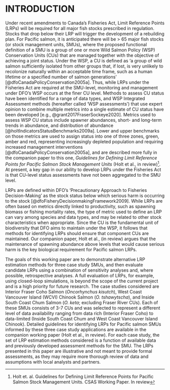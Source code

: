 # INTRODUCTION


<!--CH comment: I've used Holt et al. (in review) to refer to the other paper, as when we provide to CSAS participants, both papers will be in review, not in prep. Does that make sense? I think we should be consistent either way. I think the only papers still in prep., are Grant et al. for the Salmon Scanner and Marentette et al.'s National guidance on LRPs.-->Under recent amendments to Canada's Fisheries Act, Limit Reference Points (LRPs) will be required for all major fish stocks prescribed in regulation. Stocks that drop below their LRP will trigger the development of a rebuilding plan. For Pacific salmon, it is anticipated there will be > 65 major fish stocks (or stock management units, SMUs), where the proposed functional definition of a SMU is a group of one or more Wild Salmon Policy (WSP) Conservation Units (CUs) that are managed together with the objective of achieving a joint status. Under the WSP, a CU is defined as ‘a group of wild salmon sufficiently isolated from other groups that, if lost, is very unlikely to recolonize naturally within an acceptable time frame, such as a human lifetime or a specified number of salmon generations’ [@dfoCanadaPolicyConservation2005a]. Thus, while LRPs under the Fisheries Act are required at the SMU-level, monitoring and management under DFO's WSP occurs at the finer CU level. Methods to assess CU status have been identified for a range of data types, and WSP Integrated Assessment methods (hereafter called 'WSP assessments') that use expert opinion to combine multiple metrics into a single estimate of CU status have been developed [e.g., @grant2017FraserSockeye2020]. Metrics used to assess WSP CU status include spawner abundances, short- and long-term trends in abundance, and distribution of abundance [@holtIndicatorsStatusBenchmarks2009a]. Lower and upper benchmarks on those metrics are used to assign status into one of three zones, green, amber and red, representing increasingly depleted population and requiring increased management interventions [@dfoCanadaPolicyConservation2005a], and are described more fully in the companion paper to this one,  *Guidelines for Defining Limit Reference Points for Pacific Salmon Stock Management Units* (Holt et al., in review)^[Holt et. al. Guidelines for Defining Limit Reference Points for Pacific Salmon Stock Management Units. CSAS Working Paper. In review]. At present, a key gap in our ability to develop LRPs under the Fisheries Act is that CU-level status assessments have not been aggregated to the SMU level.



LRPs are defined within DFO's 'Precautionary Approach to Fisheries Decision-Making' as the stock status below which serious harm is occurring to the stock [@dfoFisheryDecisionmakingFramework2009]. While LRPs are often based on metrics directly linked to productivity, such as spawning biomass or fishing mortality rates, the type of metric used to define an LRP can vary among species and data types, and may be related to other stock characteristics when appropriate. Since the CU is the fundamental unit of biodiversity that DFO aims to maintain under the WSP, it follows that methods for identifying LRPs should ensure that component CUs are maintained. Our companion paper, Holt et al., (in review)<!--KH: footnote already cited; subscript needs to be added at a later point--> argues that the maintenance of spawning abundance above levels that would cause serious harm is the key biological requirement for Pacific salmon LRPs.  


The goals of this working paper are to demonstrate alternative LRP estimation methods for three case study SMUs, and then evaluate candidate LRPs using a combination of sensitivity analyses and, where possible, retrospective analyses. A full evaluation of LRPs, for example, using closed-loop simulations, is beyond the scope of the current project and is a high priority for future research. The case studies considered are Interior Fraser Coho Salmon (*Oncorhynchus kisutch*), West Coast Vancouver Island (WCVI) Chinook Salmon (*O. tshawytscha*), and Inside South Coast Chum Salmon (*O. keta*;  excluding Fraser River CUs). Each of these SMUs consists of 3-7 CUs and was selected to represent a different level of data availability ranging from data rich (Interior Fraser Coho) to data-limited (Inside South Coast Chum and West Coast Vancouver Island Chinook). Detailed guidelines for identifying LRPs for Pacific salmon SMUs informed by these three case study applications are available in the companion working paper (Holt et al., in review)<!--KH: footnote already cited; subscript needs to be added at a later point-->. For each case study, the set of LRP estimation methods considered is a function of available data and previously developed assessment methods for the SMU. The LRPs presented in this paper are illustrative and not meant to provide formal assessments, as they may require more thorough review of data and assumptions with local analysts and partners.  
